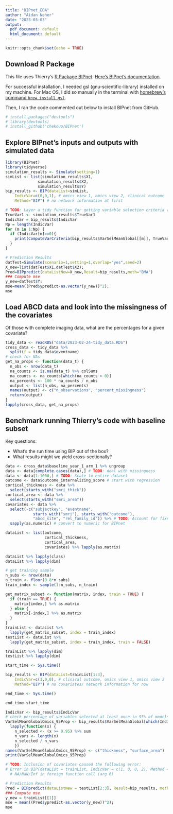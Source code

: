 ```yaml
---
title: "BIPnet_EDA"
author: "Aidan Neher"
date: "2023-03-03"
output:
  pdf_document: default
  html_document: default
---
```


```r
knitr::opts_chunk$set(echo = TRUE)
```

## Download R Package

This file uses Thierry's [R Package BIPnet](https://github.com/chekouo/BIPnet). [Here's BIPnet's documentation](https://github.com/chekouo/BIPnet/blob/master/BIPnet-manual.pdf).

For successful installation, I needed gsl (gnu-scientific-library) installed on my machine. For Mac OS, I did so manually in the terminal with [homebrew's command `brew install gsl`](https://formulae.brew.sh/formula/gsl).

Then, I ran the code commented out below to install BIPnet from GitHub.

```r
# install.packages("devtools")
# library(devtools)
# install_github('chekouo/BIPnet')
```

## Explore BIPnet's inputs and outputs with simulated data

```r
library(BIPnet)
library(tidyverse)
simulation_results <- Simulate(setting=1)
simList <- list(simulation_results$X1,
              simulation_results$X2,
              simulation_results$Y)
bip_results <- BIP(dataList=simList,
    IndicVar=c(0,0,1), # omics view 1, omics view 2, clinical outcome
    Method="BIP") # no network information at first

# TODO: Layer a tidy function for getting variable selection criteria results
TrueVar1 <- simulation_results$TrueVar1
IndicVar = bip_results$IndicVar
Np = length(IndicVar)
for (m in 1:Np) {
  if (IndicVar[m]==0){
    print(ComputeVarCriteria(bip_results$VarSelMeanGlobal[[m]], TrueVar1))
  }
}

# Prediction Results
datTest=Simulate(scenario=1,setting=1,overlap="yes",seed=2)
X_new=list(datTest$X1,datTest$X2);
Pred=BIPpredict(dataListNew=X_new,Result=bip_results,meth="BMA")
### Compute mse
y_new=datTest$Y;
mse=mean((Pred$ypredict-as.vector(y_new))^2);
mse
```

## Load ABCD data and look into the missingness of the covariates

Of those with complete imaging data, what are the percentages for a given covariate? 

```r
tidy_data <- readRDS("data/2023-02-24-tidy_data.RDS")
cross_data <- tidy_data %>%
  split(f = tidy_data$eventname)
# check for NAs
get_na_props <- function(data_t) {
  n_obs <- nrow(data_t)
  na_counts <- is.na(data_t) %>% colSums
  na_counts <- na_counts[which(na_counts > 0)]
  na_percents <- 100 * na_counts / n_obs
  output <- list(n_obs, na_percents)
  names(output) <- c("n_observations", "percent_missingness")
  return(output)
}
lapply(cross_data, get_na_props)
```

## Benchmark running Thierry's code with baseline subset

Key questions: 

* What's the run time using BIP out of the box? 
* What results might we yield cross-sectionally? 

```r
data <- cross_data$baseline_year_1_arm_1 %>% ungroup
data <- data[complete.cases(data),] # TODO: deal with missingness
data <- data[1:1000,] # TODO: Scale to entire dataset
outcome <- data$outcome_internalizing_score # start with regression
cortical_thickness <- data %>%
  select(starts_with("smri_thick"))
cortical_area <- data %>%
  select(starts_with("smri_area"))
covariates <- data %>%
  select(-c("subjectkey", "eventname", 
            starts_with("smri"), starts_with("outcome"),
            "abcd_site", "rel_family_id")) %>% # TODO: Account for fixed effects in model
  sapply(as.numeric) # convert to numeric for BIPnet

dataList <- list(outcome, 
                 cortical_thickness,
                 cortical_area,
                 covariates) %>% lapply(as.matrix)

dataList %>% lapply(class)
dataList %>% lapply(dim)

# get training sample
n_subs <- nrow(data)
n_train <- floor(0.8*n_subs)
train_index <- sample(1:n_subs, n_train)

get_matrix_subset <- function(matrix, index, train = TRUE) { 
  if (train == TRUE) {
    matrix[index,] %>% as.matrix 
  } else {
    matrix[-index,] %>% as.matrix
  }
}
trainList <- dataList %>%
  lapply(get_matrix_subset, index = train_index)
testList <- dataList %>%
  lapply(get_matrix_subset, index = train_index, train = FALSE)

trainList %>% lapply(dim)
testList %>% lapply(dim)

start_time <- Sys.time()

bip_results <- BIP(dataList=trainList[1:3], 
    IndicVar=c(1,0,0), # clinical outcome, omics view 1, omics view 2
    Method="BIP") # no covariates/ network information for now

end_time <- Sys.time()

end_time-start_time

IndicVar <- bip_results$IndicVar
# check percentage of variables selected at least once in 95% of models
VarSelMeanGlobalOmics_95Prop <- bip_results$VarSelMeanGlobal[which(IndicVar==0)] %>%
  lapply(function(x) {
    n_selected <- (x >= 0.95) %>% sum
    n_vars <- length(x)
    n_selected / n_vars
    })
names(VarSelMeanGlobalOmics_95Prop) <- c("thickness", "surface_area")
print(VarSelMeanGlobalOmics_95Prop)

# TODO: Inclusion of covariates caused the following error: 
# Error in BIP(dataList = trainList, IndicVar = c(1, 0, 0, 2), Method = "BIP") : 
  # NA/NaN/Inf in foreign function call (arg 6)

# Prediction Results
Pred = BIPpredict(dataListNew = testList[2:3], Result=bip_results, meth="BMA")
### Compute mse
y_new = trainList[[1]]
mse = mean((Pred$ypredict-as.vector(y_new))^2);
mse
```